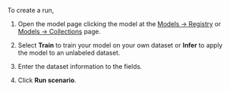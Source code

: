 To create a run,

1. Open the model page clicking the model at the [Models → Registry](https://tolokamodels.tech/models/registry) or [Models → Collections](https://tolokamodels.tech/models/podium) page.

2. Select **Train** to train your model on your own dataset or **Infer** to apply the model to an unlabeled dataset.

3. Enter the dataset information to the fields.

4. Click **Run scenario**.
